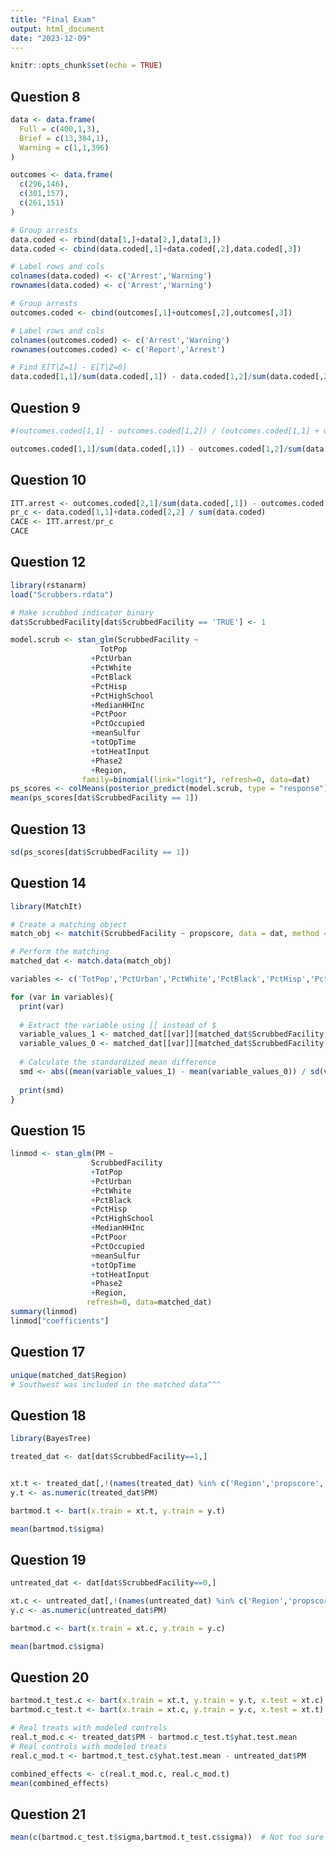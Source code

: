 ```yaml
---
title: "Final Exam"
output: html_document
date: "2023-12-09"
---
```


```r
knitr::opts_chunk$set(echo = TRUE)
```

## Question 8
```r
data <- data.frame(
  Full = c(400,1,3),
  Brief = c(13,384,1),
  Warning = c(1,1,396)
)

outcomes <- data.frame(
  c(296,146),
  c(301,157),
  c(261,151)
)

# Group arrests
data.coded <- rbind(data[1,]+data[2,],data[3,])
data.coded <- cbind(data.coded[,1]+data.coded[,2],data.coded[,3])

# Label rows and cols
colnames(data.coded) <- c('Arrest','Warning')
rownames(data.coded) <- c('Arrest','Warning')

# Group arrests
outcomes.coded <- cbind(outcomes[,1]+outcomes[,2],outcomes[,3])

# Label rows and cols
colnames(outcomes.coded) <- c('Arrest','Warning')
rownames(outcomes.coded) <- c('Report','Arrest')

# Find E[T|Z=1] - E[T|Z=0]
data.coded[1,1]/sum(data.coded[,1]) - data.coded[1,2]/sum(data.coded[,2])

```
## Question 9
```r
#(outcomes.coded[1,1] - outcomes.coded[1,2]) / (outcomes.coded[1,1] + outcomes.coded[1,2])

outcomes.coded[1,1]/sum(data.coded[,1]) - outcomes.coded[1,2]/sum(data.coded[,2])
```

## Question 10
```r
ITT.arrest <- outcomes.coded[2,1]/sum(data.coded[,1]) - outcomes.coded[2,2]/sum(data.coded[,2])
pr_c <- data.coded[1,1]+data.coded[2,2] / sum(data.coded)
CACE <- ITT.arrest/pr_c
CACE
```

## Question 12
```r
library(rstanarm)
load("Scrubbers.rdata")

# Make scrubbed indicator binary
dat$ScrubbedFacility[dat$ScrubbedFacility == 'TRUE'] <- 1

model.scrub <- stan_glm(ScrubbedFacility ~
                    TotPop
                  +PctUrban
                  +PctWhite
                  +PctBlack
                  +PctHisp
                  +PctHighSchool
                  +MedianHHInc
                  +PctPoor
                  +PctOccupied
                  +meanSulfur
                  +totOpTime
                  +totHeatInput
                  +Phase2
                  +Region, 
                family=binomial(link="logit"), refresh=0, data=dat)
ps_scores <- colMeans(posterior_predict(model.scrub, type = "response"))
mean(ps_scores[dat$ScrubbedFacility == 1])
```

## Question 13
```r
sd(ps_scores[dat$ScrubbedFacility == 1])
```

## Question 14
```r
library(MatchIt)

# Create a matching object
match_obj <- matchit(ScrubbedFacility ~ propscore, data = dat, method = "nearest", ratio = 1)

# Perform the matching
matched_dat <- match.data(match_obj)

variables <- c('TotPop','PctUrban','PctWhite','PctBlack','PctHisp','PctHighSchool','MedianHHInc','PctPoor','PctOccupied','meanSulfur','totOpTime','totHeatInput','Phase2')

for (var in variables){
  print(var)
  
  # Extract the variable using [[ instead of $
  variable_values_1 <- matched_dat[[var]][matched_dat$ScrubbedFacility == 1]
  variable_values_0 <- matched_dat[[var]][matched_dat$ScrubbedFacility == 0]
  
  # Calculate the standardized mean difference
  smd <- abs((mean(variable_values_1) - mean(variable_values_0)) / sd(variable_values_1))
  
  print(smd)
}

```

## Question 15
```r
linmod <- stan_glm(PM ~
                  ScrubbedFacility
                  +TotPop
                  +PctUrban
                  +PctWhite
                  +PctBlack
                  +PctHisp
                  +PctHighSchool
                  +MedianHHInc
                  +PctPoor
                  +PctOccupied
                  +meanSulfur
                  +totOpTime
                  +totHeatInput
                  +Phase2
                  +Region, 
                 refresh=0, data=matched_dat)
summary(linmod)
linmod["coefficients"]
```

## Question 17
```r
unique(matched_dat$Region)
# Southwest was included in the matched data^^^
```

## Question 18
```r
library(BayesTree)

treated_dat <- dat[dat$ScrubbedFacility==1,]


xt.t <- treated_dat[,!(names(treated_dat) %in% c('Region','propscore','ZIP','PM'))]
y.t <- as.numeric(treated_dat$PM)

bartmod.t <- bart(x.train = xt.t, y.train = y.t)

mean(bartmod.t$sigma)

```

## Question 19
```r
untreated_dat <- dat[dat$ScrubbedFacility==0,]

xt.c <- untreated_dat[,!(names(untreated_dat) %in% c('Region','propscore','ZIP','PM'))]
y.c <- as.numeric(untreated_dat$PM)

bartmod.c <- bart(x.train = xt.c, y.train = y.c)

mean(bartmod.c$sigma)

```

## Question 20
```r
bartmod.t_test.c <- bart(x.train = xt.t, y.train = y.t, x.test = xt.c)
bartmod.c_test.t <- bart(x.train = xt.c, y.train = y.c, x.test = xt.t)

# Real treats with modeled controls
real.t_mod.c <- treated_dat$PM - bartmod.c_test.t$yhat.test.mean
# Real controls with modeled treats
real.c_mod.t <- bartmod.t_test.c$yhat.test.mean - untreated_dat$PM

combined_effects <- c(real.t_mod.c, real.c_mod.t)
mean(combined_effects)
```

## Question 21
```r
mean(c(bartmod.c_test.t$sigma,bartmod.t_test.c$sigma))  # Not too sure this is the right method
```






